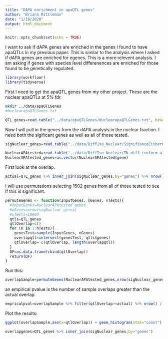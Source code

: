 ```yaml
---
title: "DAPA enrichment in apaQTL genes"
author: "Briana Mittleman"
date: "1/19/2020"
output: html_document
---
```


```r
knitr::opts_chunk$set(echo = TRUE)
```

I want to ask if dAPA genes are enriched in the genes I found to have apaQTLs in my previous paper. This is similar to the analysis where I asked if dAPA genes are enriched for egenes. This is a more relevent analysis. I am asking if genes with species level differenences are enriched for those found to be genetically regulated.  


```r
library(workflowr)
library(tidyverse)
```

First I need to get the apaQTL genes from my other project. These are the nuclear apaQTLs at 5% fdr.  

```bash
mkdir ../data/apaQTLGenes
#NuclearapaQTLGenes.txt
```

```r
QTL_genes=read.table("../data/apaQTLGenes/NuclearapaQTLGenes.txt", header = F, stringsAsFactors = F, col.names = "genes")
```


Now I will pull in the genes from the dAPA analysis in the nuclear fraction. I need both the sigificant genes as well as all of those tested.    

```r
sigNuclear_genes=read.table("../data/DiffIso_Nuclear/SignifianceEitherGENES_Nuclear.txt", stringsAsFactors = F, col.names = "genes")

NuclearAPAtested=read.table("../data/DiffIso_Nuclear/TN_diff_isoform_allChrom.txt_significance.txt",sep="\t" ,col.names = c('status','loglr','df','p','cluster','p.adjust'),stringsAsFactors = F) %>% filter(status=="Success") %>% separate(cluster, into=c("chrom", "gene"), sep=":") %>% dplyr::select(gene)
NuclearAPAtested_genes=as.vector(NuclearAPAtested$gene)
```

First look at the overlap.  


```r
actual=QTL_genes %>% inner_join(sigNuclear_genes,by="genes") %>% nrow()
```


I will use permutations selecting 1502 genes from all of those tested to see if this is significant.  

```r
permuteGenes <- function(InputGenes, nGenes, nTests){
  #InputGenes=NuclearAPAtested_genes
  #nGenes=nrow(sigNuclear_genes)
  #nTests=10000
  qtls=QTL_genes
  qtlOverlap=c()
  for (n in 1:nTests){
    genesTest=sample(InputGenes, nGenes)
    overlapqtl=intersect(genesTest, qtls$genes)
    qtlOverlap= c(qtlOverlap, length(overlapqtl))
  }
  DF=as.data.frame(cbind(qtlOverlap))
  return(DF)
}

```


Run this:  
```r
overlapSample=permuteGenes(NuclearAPAtested_genes,nrow(sigNuclear_genes), 10000)
```

an empirical pvalue is the number of sample overlaps greater than the actual overlap. 


```r
empricalpval=overlapSample %>% filter(qtlOverlap>=actual) %>% nrow() / 10000
```


Plot the results:  

```r
ggplot(overlapSample,aes(x=qtlOverlap)) + geom_histogram(stat="count") + geom_vline(xintercept =actual, col="red" ) +labs(x="Number of Overlaps", title="Nuclear dAPA overlap with apaQTL Genes") +  annotate("text", x = 110, y = 400, label = paste("Empirical Pvalue=", empricalpval), col="black") +  annotate("text", x = 168, y = 400, label = "Actual Overlap", col="red")
```


```r
overlapgenes=QTL_genes %>% inner_join(sigNuclear_genes,by="genes")
```

